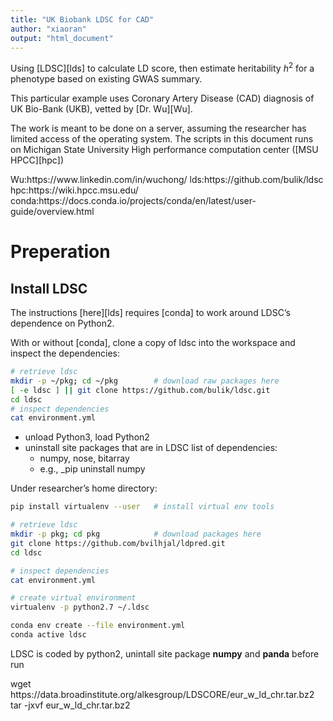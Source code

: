 ```yaml
---
title: "UK Biobank LDSC for CAD"
author: "xiaoran"
output: "html_document"
---
```


Using [LDSC][lds] to calculate LD score, then estimate heritability
$h^2$ for a phenotype based on existing GWAS summary.

This particular example uses Coronary Artery Disease (CAD) diagnosis
of UK Bio-Bank (UKB), vetted by [Dr. Wu][Wu].

The work is meant to be done on a server, assuming the researcher has
limited access of the operating system. The scripts in this document
runs on Michigan State University High performance computation center
([MSU HPCC][hpc])

Wu:https://www.linkedin.com/in/wuchong/
lds:https://github.com/bulik/ldsc
hpc:https://wiki.hpcc.msu.edu/
conda:https://docs.conda.io/projects/conda/en/latest/user-guide/overview.html

# Preperation

## Install LDSC

The instructions [here][lds] requires [conda] to work around LDSC's
dependence on Python2.

With or without [conda], clone a copy of ldsc into the workspace and
inspect the dependencies:
```sh
# retrieve ldsc
mkdir -p ~/pkg; cd ~/pkg        # download raw packages here
[ -e ldsc ] || git clone https://github.com/bulik/ldsc.git
cd ldsc
# inspect dependencies
cat environment.yml
```
  * unload Python3, load Python2
  * uninstall site packages that are in LDSC list of dependencies:
    - numpy, nose, bitarray
    - e.g., _pip uninstall numpy

Under researcher's home directory:
```sh
pip install virtualenv --user   # install virtual env tools

# retrieve ldsc
mkdir -p pkg; cd pkg            # download packages here
git clone https://github.com/bvilhjal/ldpred.git
cd ldsc

# inspect dependencies
cat environment.yml

# create virtual environment
virtualenv -p python2.7 ~/.ldsc

conda env create --file environment.yml
conda active ldsc

```

LDSC
is coded by python2, unintall site package __numpy__ and __panda__
before run

wget https://data.broadinstitute.org/alkesgroup/LDSCORE/eur_w_ld_chr.tar.bz2
tar -jxvf eur_w_ld_chr.tar.bz2
